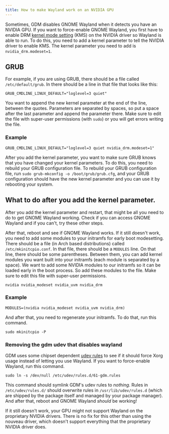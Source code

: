 ```yaml
---
title: How to make Wayland work on an NVIDIA GPU
---
```

Sometimes, GDM disables GNOME Wayland when it detects you have an NVIDIA GPU. If you want to force-enable GNOME Wayland, you first have to enable DRM [kernel mode setting](https://wiki.archlinux.org/title/Kernel_mode_setting) (KMS) on the NVIDIA driver so Wayland is able to run. To do this, you need to add a kernel parameter to tell the NVIDIA driver to enable KMS. The kernel parameter you need to add is `nvidia_drm.modeset=1`.

## GRUB
For example, if you are using GRUB, there should be a file called `/etc/default/grub`. In there should be a line in that file that looks like this:
```
GRUB_CMDLINE_LINUX_DEFAULT="loglevel=3 quiet"
```
You want to append the new kernel parameter at the end of the line, between the quotes. Parameters are separated by spaces, so put a space after the last parameter and append the parameter there. Make sure to edit the file with super-user permissions (with `sudo`) or you will get errors writing the file.

### Example
 ```
GRUB_CMDLINE_LINUX_DEFAULT="loglevel=3 quiet nvidia_drm.modeset=1"
```
After you add the kernel parameter, you want to make sure GRUB knows that you have changed your kernel parameters. To do this, you need to rebuild your GRUB configuration file. To rebuild your GRUB configuration file, run `sudo grub-mkconfig -o /boot/grub/grub.cfg`, and your GRUB configuration should have the new kernel parameter and you can use it by rebooting your system.

## What to do after you add the kernel parameter.
After you add the kernel parameter and restart, that might be all you need to do to get GNOME Wayland working. Check if you can access GNOME Wayland and if you can't, try these other steps.

After that, reboot and see if GNOME Wayland works. If it still doesn't work, you need to add some modules to your initramfs for early boot modesetting. There should be a file (in Arch based distributions) called `/etc/mkinitcpio.conf`. In that file, there should be a `MODULES` line. On that line, there should be some parentheses. Between them, you can add kernel modules you want built into your initramfs (each module is separated by a space). We want to add some NVIDIA modules to our initramfs so it can be loaded early in the boot process. So add these modules to the file. Make sure to edit this file with super-user permissions.
```
nvidia nvidia_modeset nvidia_uvm nvidia_drm
```
### Example
```
MODULES=(nvidia nvidia_modeset nvidia_uvm nvidia_drm)
```

And after that, you need to regenerate your initramfs. To do that, run this command.
```
sudo mkinitcpio -P
```

### Removing the gdm udev that disables wayland
GDM uses some chipset dependent [udev rules](https://gitlab.gnome.org/GNOME/gdm/-/blob/main/data/61-gdm.rules.in) to see if it should force Xorg usage instead of letting you use Wayland. If you want to force-enable Wayland, run this command.
```
sudo ln -s /dev/null /etc/udev/rules.d/61-gdm.rules
```
This command should symlink GDM's udev rules to *nothing*. Rules in `/etc/udev/rules.d/` should overwrite rules in `/usr/lib/udev/rules.d` (which are shipped by the package itself and managed by your package manager).
And after that, reboot and GNOME Wayland *should* be working!


If it still doesn't work, your GPU might not support Wayland on the proprietary NVIDIA drivers. There is no fix for this other than using the nouveau driver, which doesn't support everything that the proprietary NVIDIA driver does.
